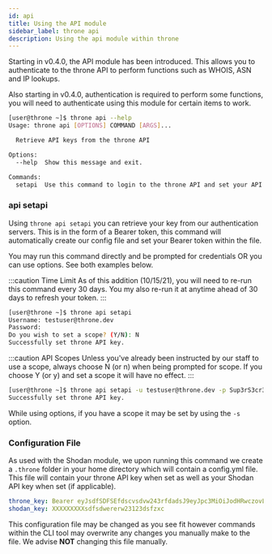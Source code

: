 ```yaml
---
id: api
title: Using the API module
sidebar_label: throne api
description: Using the api module within throne
---
```


Starting in v0.4.0, the API module has been introduced. This allows you to authenticate to the throne API to perform functions such as WHOIS, ASN and IP lookups.

Also starting in v0.4.0, authentication is required to perform some functions, you will need to authenticate using this module for certain items to work.

```bash
[user@throne ~]$ throne api --help
Usage: throne api [OPTIONS] COMMAND [ARGS]...

  Retrieve API keys from the throne API

Options:
  --help  Show this message and exit.

Commands:
  setapi  Use this command to login to the throne API and set your API key
```

### api setapi

Using `throne api setapi` you can retrieve your key from our authentication servers. This is in the form of a Bearer token, this command will automatically create our config file and set your Bearer token within the file.

You may run this command directly and be prompted for credentials OR you can use options. See both examples below.

:::caution Time Limit
As of this addition (10/15/21), you will need to re-run this command every 30 days. You my also re-run it at anytime ahead of 30 days to refresh your token.
:::

```bash title="Prompt"
[user@throne ~]$ throne api setapi
Username: testuser@throne.dev
Password: 
Do you wish to set a scope? (Y/N): N
Successfully set throne API key.
```

:::caution API Scopes
Unless you've already been instructed by our staff to use a scope, always choose N (or n) when being prompted for scope. If you choose Y (or y) and set a scope it will have no effect.
:::

```bash title="Options"
[user@throne ~]$ throne api setapi -u testuser@throne.dev -p Sup3rS3cr3tS3cur3P@55w0rd!
Successfully set throne API key.
```

While using options, if you have a scope it may be set by using the `-s` option.

### Configuration File 

As used with the Shodan module, we upon running this command we create a `.throne` folder in your home directory which will contain a config.yml file. This file will contain your throne API key when set as well as your Shodan API key when set (if applicable).

```YAML title="Example Config File"
throne_key: Bearer eyJsdfSDFSEfdscvsdvw243rfdadsJ9eyJpc3MiOiJodHRwczovL3Rocm9uZS1wcm9kLnVzLmF1dGgwLmNvbS8iLCJzdWIiOiJhdXRoMHw2MTI3YjE1YjhmYzRiYTAwNzFDExN2EiLCJhdWQiOiJodHRwczovL2FwaS50aHJvbmUuZGV2IiwiaWF0IjoxNjMwNDMxNTAxLCJl
shodan_key: XXXXXXXXXsdfsdwererw23123dsfzxc
```

This configuration file may be changed as you see fit however commands within the CLI tool may overwrite any changes you manually make to the file. We advise __NOT__ changing this file manually.
